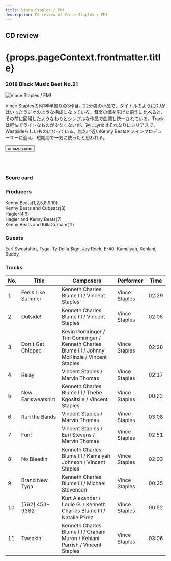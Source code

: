 ```yaml
---
title: Vince Staples / FM!
description: CD review of Vince Staples / FM!
---
```




<h2>CD review</h2>
<h1 className="h1--no--margin">{props.pageContext.frontmatter.title}</h1>
<h3><Link to="/best50/2018/">2018 Black Music Best No.21</Link></h3>

<Row  className="image-card-group">
	<Column colMd={"4"} colLg={"4"} noGutterMdLeft="">
       <ImageCard>

![Vince Staples / FM!](../../images/cd/vincestaples4L.png) 

</ImageCard>
	</Column>
	<Column colMd={"8"} colLg={"8"} noGutterMdLeft="">
	<p>
	Vince Staplesの約1年半振りの3作目。22分強の小品で、タイトルのようにDJがはいったラジオのような構成になっている。音楽の幅を広げた前作に比べると、その前に回帰したようなわりとシンプルな作品で曲調も統一されている。Trackは軽快でライトなものが少なくないが、逆にLyricはそれなりにシリアスで、Westsideらしいものになっている。無名に近いKenny Beatsをメインプロデューサーに迎え、短期間で一気に使ったと思われる。
	</p>
	<div>
	  <Button href="https://amzn.to/3egRQy4" kind="primary" size="small" renderIcon={ArrowUpRight24}>
      amazon.com
      </Button>
	</div>
	<a style="display:inline-block;overflow:hidden;background:url(https://linkmaker.itunes.apple.com/ja-jp/lockup.svg?releaseDate=2018-11-02&kind=album&bubble=apple_music&style=mono-black) no-repeat;width:180px;height:45px;" href="https://geo.music.apple.com/jp/album/fm/1440872582?mt=1&app=music&ls=1&at=11lcug"></a>
	<a style="display:inline-block;overflow:hidden;background:url(https://linkmaker.itunes.apple.com/ja-jp/badge-lrg.svg?releaseDate=2018-11-02T00:00:00Z&kind=album&bubble=itunes_music) no-repeat;width:140px;height:45px;" href="https://geo.music.apple.com/jp/album/fm/1440872582?app=itunes&at=11lcug"></a>
	</Column>
</Row>
<Row >
	<Column colMd={"4"} colLg={"4"} noGutterMdLeft="">
<div>
    <h3>Score card</h3>
	<SliderJS1 value="1" />
    <SliderJS2 value="2" />
	<SliderJS3 value="2" />
    <SliderJS4 value="8" />
</div>
</Column>
<Column colMd={"8"} colLg={"8"} noGutterMdLeft="">
<div>
<h3>Producers</h3>
<p>Kenny Beats(1,2,5,8,9,10)
<br/>Kenny Beats and Cubeatz(3)
<br/>Hagler(4,6)
<br/>Hagler and Kenny Beats(7)
<br/>Kenny Beats and KillaGraham(11)
</p>
<h3>Guests</h3>
<p>
Earl Sweatshirt, Tyga, Ty Dolla $ign, Jay Rock, E-40, Kamaiyah, Kehlani, Buddy</p>
</div>
</Column>
</Row>

<h3>Tracks</h3>

| No. |	 Title             |	 Composers                                                                                   |	 Performer   | Time	 |
| --- |	------------------ | ----------------------------------------------------------------------------------------------- | ------------- | ----- |
| 1	  |	Feels Like Summer  | Kenneth Charles Blume III / Vincent Staples                                                     | Vince Staples | 02:29 |
| 2	  |	Outside!           | Kenneth Charles Blume III / Vincent Staples                                                     | Vince Staples | 02:05 |
| 3	  |	Don't Get Chipped  | Kevin Gomringer / Tim Gomringer / Kenneth Charles Blume III / Johnny McKinzie / Vincent Staples | Vince Staples | 02:28 |
| 4	  |	Relay              | Vincent Staples / Marvin Thomas                                                                 | Vince Staples | 02:17 |
| 5	  |	New Earlsweatshirt | Kenneth Charles Blume III / Thebe Kgositsile / Vincent Staples                                  | Vince Staples | 00:22 |
| 6	  |	Run the Bands      | Vincent Staples / Marvin Thomas                                                                 | Vince Staples | 03:08 |
| 7	  |	Fun!               | Vincent Staples / Earl Stevens / Marvin Thomas                                                  | Vince Staples | 02:51 |
| 8	  |	No Bleedin         | Kenneth Charles Blume III / Kamaiyah Johnson / Vincent Staples                                  | Vince Staples | 02:03 |
| 9	  |	Brand New Tyga     | Kenneth Charles Blume III / Michael Stevenson                                                   | Vince Staples | 00:35 |
| 10  |	[562] 453-9382     | Kurt Alexander / Louie G. / Kenneth Charles Blume III / Natalie P?rez                           | Vince Staples | 00:52 |
| 11  |	Tweakin'           | Kenneth Charles Blume III / Graham Muron / Kehlani Parrish / Vincent Staples                    | Vince Staples | 03:06 |

